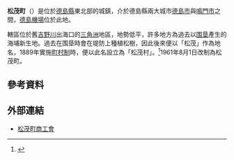 {{日本町村
| 自治體名=松茂
| 町村=町
| 圖像=[[File:Tsukimigaoka-Kaihin-Koen.jpg|240px]]
| 圖像說明=[[德島縣立月見丘海濱公園|德島縣立月見丘海濱公園]]
| 町村章=[[File:Matsushige_Tokushima_chapter.JPG|100px]]
| 日文原名=松茂町
| 平假名=まつしげちょう
| 羅馬字拼音=Matsushige-chō
| 都道府縣=德島縣
| 支廳=
| 郡=板野郡
| 編號=36401-1
| 面積=13.94
| 邊界未定=
| 人口=15,289
| 統計時間=2013年7月1日
| 自治體=[[德島市|德島市]]、[[鳴門市|鳴門市]]、[[北島町|北島町]]
| 樹={{Tsl|ja|クロマツ|黑松 (植物)|黑松}}
| 花=[[松葉菊|松葉菊]]
| 鳥=
| 其他象徵物=
| 其他象徵=
| 首長=廣瀨憲發
| 議員數=12
| 郵遞區號=771-0295
| 所在地=板野郡松茂町字東裏30番地
| 電話號碼=88-699-2111
| 外部連結={{url|https://www.town.matsushige.tokushima.jp/}}
| 經度=
| 緯度=
| 地圖=[[File:Matsushige_in_Tokushima_Prefecture_Ja.svg|250px]]
| 註記=人口：[http://www.pref.tokushima.jp/statistics/jinkou/ 德島縣官方網頁]
}}
'''松茂町'''（{{jpn|j=松茂町|hg=まつしげちょう|rm=Matsushige chō|f=y}}）是位於[[德島縣|德島縣]]東北部的城鎮，介於德島縣兩大城市[[德島市|德島市]]與[[鳴門市|鳴門市]]之間，[[德島機場|德島機場]]位於此地。

轄區位於舊[[吉野川|吉野川]]出海口的[[三角洲|三角洲]]地區，地勢低平，許多地方為過去以[[围垦|围垦]]產生的海埔新生地。過去在围垦時會在堤防上種植松樹，因此後來便以「松茂」作為地名，1889年實施[[町村制|町村制]]時，便以此名設立為「松茂村」。<ref>{{cite web| title=町の概要| url=http://www.town.matsushige.tokushima.jp/soshiki/4/matinogaiyo.html| publisher=松茂町公所| accessdate=2013-01-09| language=ja| date=2009-04-01| deadurl=yes| archiveurl=https://web.archive.org/web/20130416034046/http://www.town.matsushige.tokushima.jp/soshiki/4/matinogaiyo.html| archivedate=2013-04-16}}</ref>1961年8月1日改制為松茂町。

==參考資料==
{{reflist}}

==外部連結==
{{commonscat|Matsushige, Tokushima}}
* {{Ja}} [http://www.tsci.or.jp/matsusige/ 松茂町商工會] {{Wayback|url=http://www.tsci.or.jp/matsusige/ |date=20170212100606 }}

{{德島縣}}{{Authority control}}